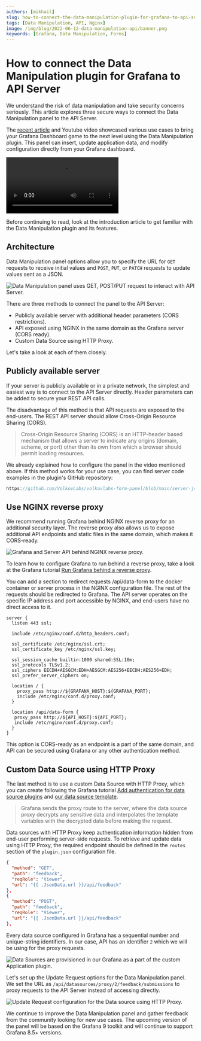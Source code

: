 ```yaml
---
authors: [mikhail]
slug: how-to-connect-the-data-manipulation-plugin-for-grafana-to-api-server-1abe5f60c904
tags: [Data Manipulation, API, Nginx]
image: /img/blog/2022-06-12-data-manipulation-api/banner.png
keywords: [Grafana, Data Manipulation, Forms]
---
```



# How to connect the Data Manipulation plugin for Grafana to API Server

We understand the risk of data manipulation and take security concerns seriously. This article explores three secure ways to connect the Data Manipulation panel to the API Server.

<!--truncate-->

The [recent article](/blog/data-manipulation-panel-plugin-for-grafana-97f9af2c67e0) and Youtube video showcased various use cases to bring your Grafana Dashboard game to the next level using the Data Manipulation plugin. This panel can insert, update application data, and modify configuration directly from your Grafana dashboard.

<Video
  src="https://www.youtube.com/embed/DXALVG8GijM"
  title="Manual data entering and User input into Dashboard."
/>

Before continuing to read, look at the introduction article to get familiar with the Data Manipulation plugin and its features.

## Architecture

Data Manipulation panel options allow you to specify the URL for `GET` requests to receive initial values and `POST`, `PUT`, or `PATCH` requests to update values sent as a JSON.

<Image
  title="Data Manipulation panel uses GET, POST/PUT request to interact with API Server."
  src="/img/blog/2022-06-12-data-manipulation-api/form-api.png"
/>

There are three methods to connect the panel to the API Server:

- Publicly available server with additional header parameters (CORS restrictions).
- API exposed using NGINX in the same domain as the Grafana server (CORS ready).
- Custom Data Source using HTTP Proxy.

Let's take a look at each of them closely.

## Publicly available server

If your server is publicly available or in a private network, the simplest and easiest way is to connect to the API Server directly. Header parameters can be added to secure your REST API calls.

The disadvantage of this method is that API requests are exposed to the end-users. The REST API server should allow Cross-Origin Resource Sharing (CORS).

> Cross-Origin Resource Sharing (CORS) is an HTTP-header based mechanism that allows a server to indicate any origins (domain, scheme, or port) other than its own from which a browser should permit loading resources.

We already explained how to configure the panel in the video mentioned above. If this method works for your use case, you can find server code examples in the plugin's GitHub repository:

```javascript reference
https://github.com/VolkovLabs/volkovlabs-form-panel/blob/main/server-json/server.ts
```

## Use NGINX reverse proxy

We recommend running Grafana behind NGINX reverse proxy for an additional security layer. The reverse proxy also allows us to expose additional API endpoints and static files in the same domain, which makes it CORS-ready.

<Image
  title="Grafana and Server API behind NGINX reverse proxy."
  src="/img/blog/2022-06-12-data-manipulation-api/form-nginx-api.png"
/>

To learn how to configure Grafana to run behind a reverse proxy, take a look at the Grafana tutorial [Run Grafana behind a reverse proxy](https://grafana.com/tutorials/run-grafana-behind-a-proxy/).

You can add a section to redirect requests /api/data-form to the docker container or server process in the NGINX configuration file. The rest of the requests should be redirected to Grafana. The API server operates on the specific IP address and port accessible by NGINX, and end-users have no direct access to it.

```nginx
server {
  listen 443 ssl;

  include /etc/nginx/conf.d/http_headers.conf;

  ssl_certificate /etc/nginx/ssl.crt;
  ssl_certificate_key /etc/nginx/ssl.key;

  ssl_session_cache builtin:1000 shared:SSL:10m;
  ssl_protocols TLSv1.2;
  ssl_ciphers EECDH+AESGCM:EDH+AESGCM:AES256+EECDH:AES256+EDH;
  ssl_prefer_server_ciphers on;

  location / {
    proxy_pass http://${GRAFANA_HOST}:${GRAFANA_PORT};
    include /etc/nginx/conf.d/proxy.conf;
  }

  location /api/data-form {
   proxy_pass http://${API_HOST}:${API_PORT};
   include /etc/nginx/conf.d/proxy.conf;
  }
}
```

This option is CORS-ready as an endpoint is a part of the same domain, and API can be secured using Grafana or any other authentication method.

## Custom Data Source using HTTP Proxy

The last method is to use a custom Data Source with HTTP Proxy, which you can create following the Grafana tutorial [Add authentication for data source plugins](https://grafana.com/docs/grafana/latest/developers/plugins/add-authentication-for-data-source-plugins/#add-a-dynamic-proxy-route-to-your-plugin) and [our data source template](https://github.com/volkovlabs/volkovlabs-abc-datasource).

> Grafana sends the proxy route to the server, where the data source proxy decrypts any sensitive data and interpolates the template variables with the decrypted data before making the request.

Data sources with HTTP Proxy keep authentication information hidden from end-user performing server-side requests. To retrieve and update data using HTTP Proxy, the required endpoint should be defined in the `routes` section of the `plugin.json` configuration file.

```json
{
  "method": "GET",
  "path": "feedback",
  "reqRole": "Viewer",
  "url": "{{ .JsonData.url }}/api/feedback"
},
{
  "method": "POST",
  "path": "feedback",
  "reqRole": "Viewer",
  "url": "{{ .JsonData.url }}/api/feedback"
},
```

Every data source configured in Grafana has a sequential number and unique-string identifiers. In our case, API has an identifier `2` which we will be using for the proxy requests.

<Image
  title="Data Sources are provisioned in our Grafana as a part of the custom Application plugin."
  src="/img/blog/2022-06-12-data-manipulation-api/datasources.png"
/>

Let's set up the Update Request options for the Data Manipulation panel. We set the URL as `/api/datasources/proxy/2/feedback/submissions` to proxy requests to the API Server instead of accessing directly.

<Image
  title="Update Request configuration for the Data source using HTTP Proxy."
  src="/img/blog/2022-06-12-data-manipulation-api/update.png"
/>

We continue to improve the Data Manipulation panel and gather feedback from the community looking for new use cases. The upcoming version of the panel will be based on the Grafana 9 toolkit and will continue to support Grafana 8.5+ versions.
